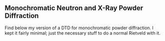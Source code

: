 == Monochromatic Neutron and X-Ray Powder Diffraction ==
Find below my version of a DTD for monochromatic powder diffraction. I kept it fairly 
minimal; just the necessary stuff to do a normal Rietveld with it.

<nxformat file="NXmonopd.xml" tree="yes"></nxformat>